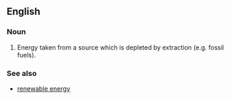 ==English==

===Noun===
{{en-noun|sg=[[resource]] [[energy]]|resource energies}}

# Energy taken from a source which is depleted by extraction (e.g. fossil fuels).

===See also===
* [[renewable energy]]